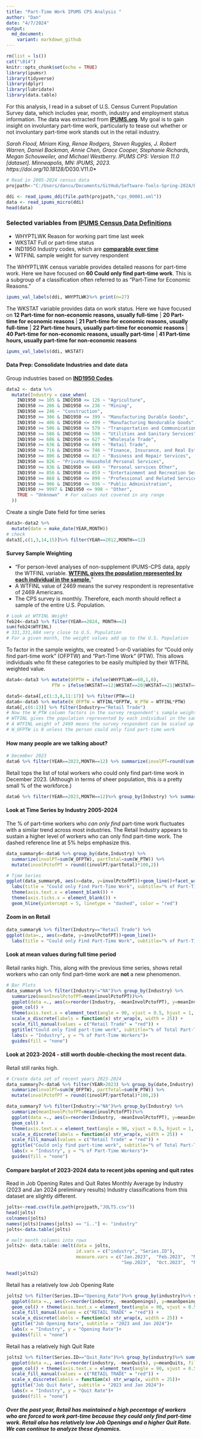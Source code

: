 ```yaml
---
title: "Part-Time Work IPUMS CPS Analysis "
author: "Dan"
date: "4/7/2024"
output:
  md_document:
    variant: markdown_github
---
```


```r
rm(list = ls())
cat("\014")
knitr::opts_chunk$set(echo = TRUE)
library(ipumsr)
library(tidyverse)
library(dplyr)
library(lubridate)
library(data.table)
```


For this analysis, I read in a subset of U.S. Census Current Population Survey data, which includes year, month, industry and employment status information. The data was extracted from [**IPUMS.org**](https://cps.ipums.org/cps/). My goal is to gain insight on involuntary part-time work, particularly to tease out whether or not involuntary part-time work stands out in the retail industry.

*Sarah Flood, Miriam King, Renae Rodgers, Steven Ruggles, J. Robert Warren, Daniel Backman, Annie Chen, Grace Cooper, Stephanie Richards, Megan Schouweiler, and Michael Westberry. IPUMS CPS: Version 11.0 [dataset]. Minneapolis, MN: IPUMS, 2023. https://doi.org/10.18128/*D030.V11.0*

```r
# Read in 2005-2024 census data
projpath<-"C:/Users/dancu/Documents/GitHub/Software-Tools-Spring-2024/Data_Tables"

ddi <- read_ipums_ddi(file.path(projpath,"cps_00001.xml"))
data <- read_ipums_micro(ddi)
head(data)
```

### Selected variables from [**IPUMS Census Data Definitions**](https://cps.ipums.org/cps-action/variables/group?id=core_work)

* WHYPTLWK Reason for working part time last week
* WKSTAT Full or part-time status
* IND1950 Industry codes, which are [**comparable over time**](https://cps.ipums.org/cps-action/variables/IND1950#comparability_section)
* WTFINL sample weight for survey respondent

The WHYPTLWK census variable provides detailed reasons for part-time work. Here we have focused on **60 Could only find part-time work**. This is a subgroup of a classification often referred to as "Part-Time for Economic Reasons."
```r
ipums_val_labels(ddi, WHYPTLWK)%>% print(n=27)
```

The WKSTAT variable provides data on work status. Here we have focused on **12 Part-time for non-economic reasons, usually full-time** | **20 Part-time for economic reasons** | **21 Part-time for economic reasons, usually full-time** | **22 Part-time hours, usually part-time for economic reasons** | **40 Part-time for non-economic reasons, usually part-time** | **41 Part-time hours, usually part-time for non-economic reasons**
```r
ipums_val_labels(ddi, WKSTAT)
```

#### Data Prep: Consolidate Industries and date data
Group industries based on [**IND1950 Codes**](https://cps.ipums.org/cps-action/variables/IND1950#codes_section).
```r
data2 <- data %>%
  mutate(Industry = case_when(
    IND1950 >= 105 & IND1950 <= 126 ~ "Agriculture",
    IND1950 >= 206 & IND1950 <= 236 ~ "Mining",
    IND1950 == 246 ~ "Construction",
    IND1950 >= 306 & IND1950 <= 399 ~ "Manufacturing Durable Goods",
    IND1950 >= 406 & IND1950 <= 499 ~ "Manufacturing Nondurable Goods",
    IND1950 >= 506 & IND1950 <= 579 ~ "Transportation and Communication",
    IND1950 >= 586 & IND1950 <= 598 ~ "Utilities and Sanitary Services",
    IND1950 >= 606 & IND1950 <= 627 ~ "Wholesale Trade",
    IND1950 >= 636 & IND1950 <= 699 ~ "Retail Trade",
    IND1950 >= 716 & IND1950 <= 746 ~ "Finance, Insurance, and Real Estate",
    IND1950 >= 806 & IND1950 <= 817 ~ "Business and Repair Services",
    IND1950 == 826 ~ "Private Household Personal Services",
    IND1950 >= 836 & IND1950 <= 849 ~ "Personal services Other",
    IND1950 >= 856 & IND1950 <= 859 ~ "Entertainment and Recreation Services",
    IND1950 >= 868 & IND1950 <= 899 ~ "Professional and Related Services",
    IND1950 >= 906 & IND1950 <= 936 ~ "Public Administration",
    IND1950 >= 9997 & IND1950 <= 998 ~ "Other",
    TRUE ~ "Unknown"  # For values not covered in any range
  ))
```

Create a single Date field for time series
```r
data3<-data2 %>%
  mutate(date = make_date(YEAR,MONTH))
# check
data3[,c(1,3,14,15)]%>% filter(YEAR==2012,MONTH==12)
```

#### Survey Sample Weighting

* "For person-level analyses of non-supplement IPUMS-CPS data, apply the WTFINL variable. [**WTFINL gives the population represented by each individual in the sample.**](https://cps.ipums.org/cps-action/faq)"
* A WTFINL value of 2469 means the survey respondent is representative of 2469 Americans.
* The CPS survey is monthly. Therefore, each month should reflect a sample of the entire U.S. Population.
```r
# Look at WTFINL Weight
feb24<-data3 %>% filter(YEAR==2024, MONTH==2)
sum(feb24$WTFINL)
# 331,331,604 very close to U.S. Population
# For a given month, the weight values add up to the U.S. Population
```

To factor in the sample weights, we created 1-or-0 variables for “Could only find part-time work” (OFPTW) and “Part-Time Work” (PTW). This allows individuals who fit these categories to be easily multipled by their WTFINL weighted value.
```r
data4<-data3 %>% mutate(OFPTW = ifelse(WHYPTLWK==60,1,0),
                 PTW = ifelse(WKSTAT==12|WKSTAT==20|WKSTAT==21|WKSTAT==22|WKSTAT==40|WKSTAT==41,1,0))

data5<-data4[,c(1:3,8,11:17)] %>% filter(PTW==1)
data6<-data5 %>% mutate(W_OFPTW = WTFINL*OFPTW, W_PTW = WTFINL*PTW)
data6[,c(6:13)] %>% filter(Industry=="Retail Trade")
# Now the W_PTW column factors in the survey respondent's sample weight WTFINL
# WTFINL gives the population represented by each individual in the sample. 
# A WTFINL weight of 2469 means the survey respondent can be scaled up to represent 2469 Americans.
# W_OFPTW is 0 unless the person could only find part-time work
```

#### How many people are we talking about?
```r
# December 2023
data6 %>% filter(YEAR==2023,MONTH==12) %>% summarize(involPT=round(sum(W_OFPTW),0), partTotal=round(sum(W_PTW),0))
```

Retail tops the list of total workers who could only find part-time work in December 2023. (Although in terms of sheer population, this *is* a pretty small % of the workforce.)
```r
data6 %>% filter(YEAR==2023,MONTH==12)%>% group_by(Industry) %>% summarize(involPT=round(sum(W_OFPTW),0), partTotal=round(sum(W_PTW),0)) %>% arrange(desc(involPT)) %>% print(n=16)
```

#### Look at Time Series by Industry 2005-2024
The % of part-time workers who *can only find* part-time work fluctuates with a similar trend across most industries. The Retail Industry appears to sustain a higher level of workers who can only find part-time work. The dashed reference line at 5% helps emphasize this.
```r
data_summary6<-data6 %>% group_by(date,Industry) %>%
  summarize(involPT=sum(W_OFPTW), partTotal=sum(W_PTW)) %>%
  mutate(involPctofPT = round((involPT/partTotal)*100,2))

# Time Series
ggplot(data_summary6, aes(x=date, y=involPctofPT))+geom_line()+facet_wrap(~ str_wrap(Industry, width = 20)) +
  labs(title = "Could only Find Part-Time Work", subtitle="% of Part-Time Workers by Industry: 2005-2024",x="2005-2024 Time Period", y="% of Part-Time Workers")+
  theme(axis.text.x = element_blank()) +
  theme(axis.ticks.x = element_blank()) +
  geom_hline(yintercept = 5, linetype = "dashed", color = "red")
```


#### Zoom in on Retail
```r
data_summary6 %>% filter(Industry=="Retail Trade") %>%
ggplot(data=., aes(x=date, y=involPctofPT))+geom_line()+
  labs(title = "Could only Find Part-Time Work", subtitle="% of Part-Time Retail Workers: 2005-2024",x="Year", y="% of Part-Time Workers")
```

#### Look at mean values during full time period
Retail ranks high. This, along with the previous time series, shows retail workers who can only find part-time work are **not** a new phenomenon.
```r
# Bar Plots
data_summary6 %>% filter(Industry!="NA")%>% group_by(Industry) %>% 
  summarize(meanInvolPctofPT=mean(involPctofPT))%>%
  ggplot(data =., aes(x=reorder(Industry, -meanInvolPctofPT), y=meanInvolPctofPT, fill=Industry)) + 
  geom_col() + 
  theme(axis.text.x = element_text(angle = 90, vjust = 0.5, hjust = 1, size = 7)) +
  scale_x_discrete(labels = function(x) str_wrap(x, width = 25)) +
  scale_fill_manual(values = c("Retail Trade" = "red")) +
  ggtitle("Could only find part-time work", subtitle="% of Total Part-Time Workers by Industry: 2005 - Feb 2024")+
  labs(x = "Industry", y = "% of Part-Time Workers")+
  guides(fill = "none")
```

#### Look at 2023-2024 - still worth double-checking the most recent data.
Retail still ranks high.
```r
# Create data set of recent years 2023-2024
data_summary7<-data6 %>% filter(YEAR>2023) %>% group_by(date,Industry) %>%
  summarize(involPT=sum(W_OFPTW), partTotal=sum(W_PTW)) %>%
  mutate(involPctofPT = round((involPT/partTotal)*100,2))

data_summary7 %>% filter(Industry!="NA")%>% group_by(Industry) %>% 
  summarize(meanInvolPctofPT=mean(involPctofPT))%>%
  ggplot(data =., aes(x=reorder(Industry, -meanInvolPctofPT), y=meanInvolPctofPT, fill=Industry)) + 
  geom_col() + 
  theme(axis.text.x = element_text(angle = 90, vjust = 0.5, hjust = 1, size = 7)) +
  scale_x_discrete(labels = function(x) str_wrap(x, width = 25)) +
  scale_fill_manual(values = c("Retail Trade" = "red")) +
  ggtitle("Could only find part-time work", subtitle="% of Total Part-Time Workers by Industry: 2023 - Feb 2024")+
  labs(x = "Industry", y = "% of Part-Time Workers")+
  guides(fill = "none")
```

#### Compare barplot of 2023-2024 data to recent jobs opening and quit rates

Read in Job Opening Rates and Quit Rates
Monthly Average by Industry (2023 and Jan 2024 preliminary results)
Industry classifications from this dataset are slightly different.
```r
jolts<-read.csv(file.path(projpath,"JOLTS.csv"))
head(jolts)
colnames(jolts)
names(jolts)[names(jolts) == "ï.."] <- "industry"
jolts<-data.table(jolts)

# melt month columns into rows
jolts2<- data.table::melt(data = jolts,
                          id.vars = c("industry", "Series.ID"),
                          measure.vars = c("Jan.2023",  "Feb.2023",  "Mar.2023",  "Apr.2023",  "May.2023",  "Jun.2023",  "Jul.2023", "Aug.2023",
                                           "Sep.2023",  "Oct.2023",  "Nov.2023",  "Dec.2023",  "Jan.2024"))

head(jolts2)
```


Retail has a relatively low Job Opening Rate
```r
jolts2 %>% filter(Series.ID=="Opening_Rate")%>% group_by(industry)%>% summarize(meanOpenings=mean(value))%>%
  ggplot(data =., aes(x=reorder(industry, -meanOpenings), y=meanOpenings, fill=industry)) + 
  geom_col() + theme(axis.text.x = element_text(angle = 90, vjust = 0.5, hjust = 1, size = 7))+
  scale_fill_manual(values = c("RETAIL TRADE" = "red")) +
  scale_x_discrete(labels = function(x) str_wrap(x, width = 25)) +
  ggtitle("Job Opening Rate", subtitle = "2023 and Jan 2024")+
  labs(x = "Industry", y = "Opening Rate")+
  guides(fill = "none")
```

Retail has a relatively high Quit Rate
```r
jolts2 %>% filter(Series.ID=="Quit_Rate")%>% group_by(industry)%>% summarize(meanQuits=mean(value))%>%
  ggplot(data =., aes(x=reorder(industry, -meanQuits), y=meanQuits, fill=industry)) + 
  geom_col() + theme(axis.text.x = element_text(angle = 90, vjust = 0.5, hjust = 1, size = 7))+
  scale_fill_manual(values = c("RETAIL TRADE" = "red")) +
  scale_x_discrete(labels = function(x) str_wrap(x, width = 25))+
  ggtitle("Job Quit Rate", subtitle = "2023 and Jan 2024")+
  labs(x = "Industry", y = "Quit Rate")+
  guides(fill = "none")
```


##### Over the past year, Retail has maintained a high pecentage of workers who are forced to work part-time because they could only find part-time work. Retail also has relatively low Job Openings and a higher Quit Rate. We can continue to analyze these dynamics.
